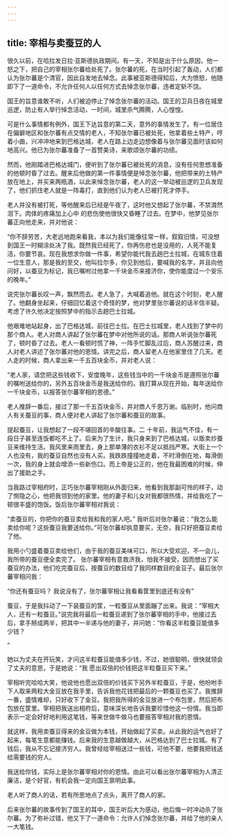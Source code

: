 ```yaml
---
---
---
```

title: 宰相与卖蚕豆的人
---



很久以前，在哈拉发日拉·亚斯德执政期间。有一天，不知是出于什么原因，他一怒之下，把自己的宰相张尔蕃给处死了。张尔蕃的死，在当时引起了轰动，人们都认为张尔蕃是个清官，因此自发地去悼念。此事被亚斯德得知后，大为愤怒，他随即下了一道命令，不允许任何人以任何方式去悼念张尔蕃，违者定斩不饶。

国王的旨意谁敢不听，人们被迫停止了悼念张尔蕃的活动。国王的卫兵日夜在城里巡逻，防止有人举行悼念活动，一时间，城里杀气腾腾，人心惶惶。

可是什么事情都有例外，国王下达旨意的第二天，意外的事情发生了。有一位居住在偏僻地区和张尔蕃有点交情的老人，不知张尔蕃已被处死，他拿着些土特产，哼着小曲，兴冲冲地来到巴格达城，老人在路上边走边想像着与张尔蕃见面时该如何地高兴。他已为张尔蕃准备了一首赞美诗，来歌颂张尔蕃的功绩。

然而，他刚踏进巴格达城门，便听到了张尔蕃已被处死的消息，没有任何思想准备的他顿时昏了过去。醒来后他做的第一件事情便是悼念张尔蕃，他把带来的土特产放在地上，并买来两瓶酒，以此来悼念张尔蕃，老人的这一举动被巡逻的卫兵发现了，他们抓住老人就是一阵毒打，直到他们认为老人已被打死才停手。

老人并没有被打死，等他醒来后已经是午夜了，这时他又想起了张尔蕃，不禁潸然泪下。肉体的疼痛加上心中
的悲伤使他很快又昏睡了过去。在梦中，他梦见张尔蕃正向他走来，并对他说：

“你不辞劳苦，大老远地跑来看我，本以为我们能像往常一样，叙叙旧情，可没想到国王一时糊涂处决了我。既然我已经死了，你再伤悲也是没用的，人死不能复活，你要节哀。现在我想求你做一件事，希望你能代我去趟巴士拉城，在城东住着一位生意人，那是我的至交，他叫拉尔多，你见到他后，要喊我的名字，并且向他问好，以蚕豆为标记，我已嘱咐过他拿一千块金币来接济你，使你能度过一个安乐的晚年。”

说完张尔蕃长叹一声，飘然而去。老人急了，大喊着追他。就在这个时刻，老人醒了。他翻身坐起来，仔细回忆着这个奇怪的梦，他对梦里张尔蕃说的话半信半疑。考虑了许久他决定按照梦中的指示去趟巴士拉城。

他艰难地站起身，出了巴格达城，前往巴士拉。在巴士拉城里，老人找到了梦中的那个商人。老人对商人讲起了张尔蕃在梦中对他所说的话。那商人听说张尔蕃死了，顿时昏了过去。老人一看顿时慌了神，一阵手忙脚乱过后，商人苏醒过来，商人对老人讲述了张尔蕃对他的恩情。讲完之后，商人留老人在他家里住了几天。老人走的时候，商人拿出来一千五百块金币，并对老人说：

“老人家，请您把这些钱收下，安度晚年，这些钱当中的一千块金币是遵照张尔蕃的嘱咐送给你的，另外五百块金币是我送给你的。我打算从现在开始，每年送给你一千块金币，以报答张尔蕃宰相的恩德。”

老人推辞一番后，接过了那一千五百块金币，并对商人千恩万谢。临别时，他问商人有关蚕豆的事，商人便对老人讲起了张尔蕃和蚕豆的故事。

提起蚕豆，让我想起了一段不堪回首的辛酸往事。二
十年前，我运气不佳，有一段日子甚至连饭都吃不上了。后来为了生计，我只身来到了巴格达城，以贩卖炒蚕豆来维持生活。我风里来雨里去，身上那单薄的衣衫不足以抵挡严寒。大街上一个人也没有，我的蚕豆自然也没有人买。我跌跌撞撞地走着，不时滑倒在地，每滑倒一次，我的身上就会增添一些新伤口。而上帝是公正的，他在我最困难的时候，伸出了援助之手。

当我路过宰相府时，正巧张尔蕃宰相刚从外面归来，他看到我那副可怜的样子，动了恻隐之心，他把我领到他的家里。他的妻子和儿女对我都很热情，并给我吃了一顿很丰盛的饱饭。饭后张尔蕃宰相对我说：

“卖蚕豆的，你把你的蚕豆卖给我和我的家人吧。”
我听后对张尔蕃说：“我怎么能卖给你呢？这些蚕豆我要送给你。”可张尔蕃却执意要买，无奈，我只好把蚕豆卖给了他。

我用小勺盛着蚕豆卖给他们，由于我的蚕豆美味可口，所以大受欢迎，不一会儿，我所带的蚕豆便全卖完了。
张尔蕃宰相有意救济我，怕我不接受，因而想出了买蚕豆的办法，他们吃完蚕豆后，按蚕豆的数目给了我同样数目的金豆子。最后张尔蕃宰相问我：

“你还有蚕豆吗？
我说没有了，张尔蕃宰相让我看看筐里到底还有没有”

蚕豆，于是我抖动了一下装蚕豆的筐，一粒蚕豆从里面蹦了出来。我说：“宰相大人，还有一粒蚕豆。”说完我将最后一粒蚕豆递到了张尔蕃宰相的手中，他接过去后，拿手掰成两半，把其中一半递与他的妻子，并问她：“你看这半粒蚕豆能值多少钱？

”

她以为丈夫在开玩笑，才问这半粒蚕豆能值多少钱，不过，她很聪明，很快就领会了丈夫的意思，于是她说：“我
愿出双倍的价钱把这半粒蚕豆买下来。”

宰相听完哈哈大笑，他说他也愿出双倍的价钱买下另外半粒蚕豆，于是，他吩咐手下人取来两粒大金豆放在我手里，告诉我他花钱把最后的一颗蚕豆也买了。我推辞一番，盛情难却，只好收下了金豆。我把我所得的金豆放进一个布包里，然后把布包放在筐里。宰相把我送出相府后，意味深长地告诉我要珍惜他这一份情。我当即表示一定会好好地利用这笔钱，等来世做牛做马也要报答宰相对我的恩情。

就这样，我用卖蚕豆得来的金豆做为本钱，开始做起了买卖。从此我的运气也好了起来，每笔生意都能赚钱。后来我的生意越做越大，从巴格达到了巴士拉城。有了钱后，我从不忘记接济穷人。我曾经给宰相送过一些钱，可他不要，他要我把钱送给需要钱的穷人。

我送给你钱，实际上是张尔蕃宰相对你的恩情。由此可以看出张尔蕃宰相为人清正廉洁，是个好官，有机会我一定向国王禀明此事。

老人听了商人的话，若有所思地点了点头，离开了商人的家。

后来张尔蕃的故事传到了国王的耳中，国王听后大为感动，他后悔一时冲动杀了张尔蕃。为了弥补过错，他又下了一道命令：允许人们悼念张尔蕃，并给了他的亲人一大笔钱。